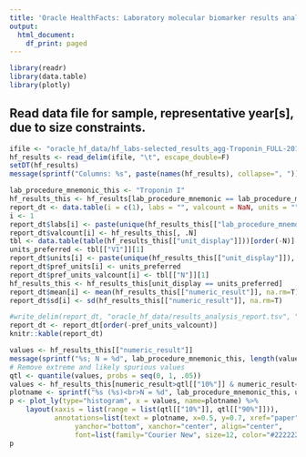 ```yaml
---
title: 'Oracle HealthFacts: Laboratory molecular biomarker results analysis'
output:
  html_document:
    df_print: paged
---
```


```r
library(readr)
library(data.table)
library(plotly)
```

## Read data file for sample, representative year[s], due to size constraints.


```r
ifile <- "oracle_hf_data/hf_labs-selected_results_agg-Troponin_FULL-2018_OUT.tsv"
hf_results <- read_delim(ifile, "\t", escape_double=F)
setDT(hf_results)
message(sprintf("Columns: %s", paste(names(hf_results), collapse=", ")) )
```

```r
lab_procedure_mnemonic_this <- "Troponin I"
hf_results_this <- hf_results[lab_procedure_mnemonic == lab_procedure_mnemonic_this]
report_dt <- data.table(i = c(1), labs = "", valcount = NaN, units = "", pref_units = "", pref_units_valcount = NaN, mean = NaN, sd = NaN)
i <- 1
report_dt$labs[i] <- paste(unique(hf_results_this[["lab_procedure_mnemonic"]]), collapse=", ")
report_dt$valcount[i] <- hf_results_this[, .N]
tbl <- data.table(table(hf_results_this[["unit_display"]]))[order(-N)]
units_preferred <- tbl[["V1"]][1]
report_dt$units[i] <- paste(unique(hf_results_this[["unit_display"]]), collapse=", ")
report_dt$pref_units[i] <- units_preferred
report_dt$pref_units_valcount[i] <- tbl[["N"]][1]
hf_results_this <- hf_results_this[unit_display == units_preferred]
report_dt$mean[i] <- mean(hf_results_this[["numeric_result"]], na.rm=T)
report_dt$sd[i] <- sd(hf_results_this[["numeric_result"]], na.rm=T)

#write_delim(report_dt, "oracle_hf_data/results_analysis_report.tsv", "\t")
report_dt <- report_dt[order(-pref_units_valcount)]
knitr::kable(report_dt)
```
```r
values <- hf_results_this[["numeric_result"]]
message(sprintf("%s; N = %d", lab_procedure_mnemonic_this, length(values)))
# Remove extreme and likely spurious values
qtl <- quantile(values, probs = seq(0, 1, .05))
values <- hf_results_this[numeric_result>qtl[["10%"]] & numeric_result<qtl[["90%"]]][["numeric_result"]]
plotname <- sprintf("%s (%s)<br>N = %d", lab_procedure_mnemonic_this, units_preferred, length(values))
p <- plot_ly(type="histogram", x = values, name=plotname) %>%
    layout(xaxis = list(range = list(qtl[["10%"]], qtl[["90%"]])),
           annotations=list(text = plotname, x=0.5, y=0.7, xref="paper", yref="paper",
                yanchor="bottom", xanchor="center", align="center",
                font=list(family="Courier New", size=12, color="#222222"), showarrow=F))
p
```





